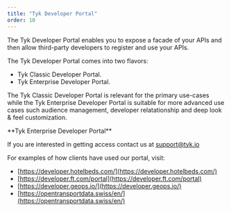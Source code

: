 ```yaml
---
title: "Tyk Developer Portal"
order: 10
---
```


The Tyk Developer Portal enables you to expose a facade of your APIs and then allow third-party developers to register and use your APIs.

The Tyk Developer Portal comes into two flavors:
*   Tyk Classic Developer Portal.
*   Tyk Enterprise Developer Portal.

The Tyk Classic Developer Portal is relevant for the primary use-cases while the Tyk Enterprise Developer Portal is suitable for more advanced use cases such audience management, developer relatationship and deep look & feel customization.


<Note>
**Tyk Enterprise Developer Portal**

If you are interested in getting access contact us at [support@tyk.io](<mailto:support@tyk.io?subject=Tyk Enterprise Portal Beta>)
</Note>


For examples of how clients have used our portal, visit:

- [https://developer.hotelbeds.com/](https://developer.hotelbeds.com/)
- [https://developer.ft.com/portal](https://developer.ft.com/portal)
- [https://developer.geops.io/](https://developer.geops.io/)
- [https://opentransportdata.swiss/en/](https://opentransportdata.swiss/en/)
